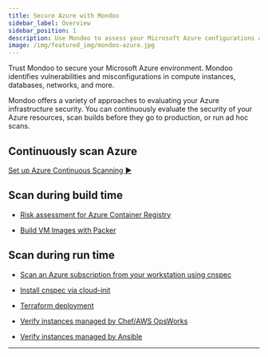 ```yaml
---
title: Secure Azure with Mondoo
sidebar_label: Overview
sidebar_position: 1
description: Use Mondoo to assess your Microsoft Azure configurations and identify risks to your infrastructure
image: /img/featured_img/mondoo-azure.jpg
---
```


Trust Mondoo to secure your Microsoft Azure environment. Mondoo identifies vulnerabilities and misconfigurations in compute instances, databases, networks, and more.

Mondoo offers a variety of approaches to evaluating your Azure infrastructure security. You can continuously evaluate the security of your Azure resources, scan builds before they go to production, or run ad hoc scans.

## Continuously scan Azure

[Set up Azure Continuous Scanning :arrow_forward:](/platform/infra/cloud/azure/continuous/guide/intro/)

## Scan during build time

- [Risk assessment for Azure Container Registry](/cnspec/supplychain/registry/azure_acr.md)

- [Build VM Images with Packer](/cnspec/supplychain/packer.md)

## Scan during run time

- [Scan an Azure subscription from your workstation using cnspec](/cnspec/cloud/azure/)

- [Install cnspec via cloud-init](/platform/infra/opsys/automation/cloudinit.md)

- [Terraform deployment](/cnspec/supplychain/terraform.md)

- [Verify instances managed by Chef/AWS OpsWorks](/platform/infra/opsys/automation/chef.md)

- [Verify instances managed by Ansible](/platform/infra/opsys/automation/ansible.md)

---
